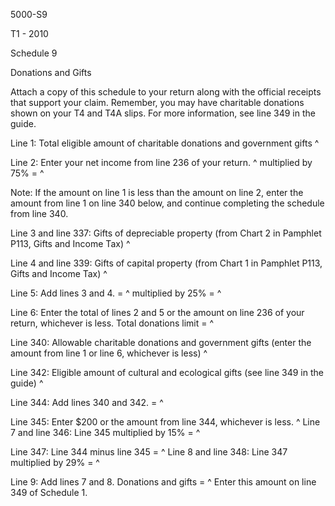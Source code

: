 ﻿5000-S9 
 
T1 - 2010 
 
Schedule 9 
 
Donations and Gifts 
 
Attach a copy of this schedule to your return along with the official 
receipts that support your claim. Remember, you may have charitable donations 
shown on your T4 and T4A slips. For more information, see line 349 in the 
guide. 
 
Line 1: Total eligible amount of charitable donations and government gifts ^
 
Line 2: Enter your net income from line 236 of your return. ^
multiplied by 75% = ^
 
Note: If the amount on line 1 is less than the amount on line 2, enter the 
amount from line 1 on line 340 below, and continue completing the schedule 
from line 340. 
 
Line 3 and line 337: Gifts of depreciable property (from Chart 2 in Pamphlet 
P113, Gifts and Income Tax) ^
 
Line 4 and line 339: Gifts of capital property (from Chart 1 in Pamphlet 
P113, Gifts and Income Tax) ^
 
Line 5: Add lines 3 and 4. = ^
multiplied by 25% = ^
 
Line 6: Enter the total of lines 2 and 5 or the amount on line 236 of your 
return, whichever is less. Total donations limit = ^
 
Line 340: Allowable charitable donations and government gifts (enter the 
amount from line 1 or line 6, whichever is less) ^
 
Line 342: Eligible amount of cultural and ecological gifts (see line 349 in 
the guide) ^
 
Line 344: Add lines 340 and 342. = ^
 
Line 345: Enter $200 or the amount from line 344, whichever is less. ^
Line 7 and line 346: Line 345 multiplied by 15% = ^
 
Line 347: Line 344 minus line 345 = ^
Line 8 and line 348: Line 347 multiplied by 29% = ^
 
Line 9: Add lines 7 and 8. Donations and gifts = ^
Enter this amount on line 349 of Schedule 1.
